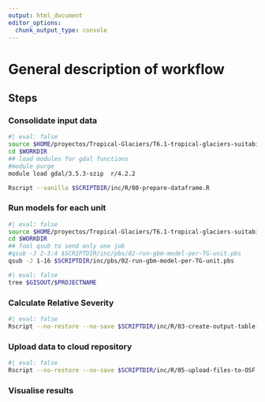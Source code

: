 ```yaml
---
output: html_document
editor_options: 
  chunk_output_type: console
---
```


# General description of workflow

## Steps

### Consolidate input data

```sh
#| eval: false
source $HOME/proyectos/Tropical-Glaciers/T6.1-tropical-glaciers-suitability-model/env/project-env.sh
cd $WORKDIR
## load modules for gdal functions
#module purge
module load gdal/3.5.3-szip  r/4.2.2

Rscript --vanilla $SCRIPTDIR/inc/R/00-prepare-dataframe.R
```

### Run models for each unit

```sh
#| eval: false
source $HOME/proyectos/Tropical-Glaciers/T6.1-tropical-glaciers-suitability-model/env/project-env.sh
cd $WORKDIR
## fool qsub to send only one job
#qsub -J 2-3:4 $SCRIPTDIR/inc/pbs/02-run-gbm-model-per-TG-unit.pbs 
qsub -J 1-16 $SCRIPTDIR/inc/pbs/02-run-gbm-model-per-TG-unit.pbs
```


```sh
#| eval: false
tree $GISOUT/$PROJECTNAME
```

### Calculate Relative Severity


```sh
#| eval: false
Rscript --no-restore --no-save $SCRIPTDIR/inc/R/03-create-output-table-for-data-upload.R
```

### Upload data to cloud repository
```sh
#| eval: false
Rscript --no-restore --no-save $SCRIPTDIR/inc/R/05-upload-files-to-OSF.R overwrite
```

### Visualise results

